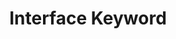 ---
id: "ts_tf_easy_010"
questionType: "TRUE_FALSE"
title: "Interface Keyword"
statement: "The 'interface' keyword is used to define object shapes in TypeScript."
difficulty: "EASY"
category: "Type Script"
correctAnswer: true
explanation: "Interfaces describe the structure of objects."
---